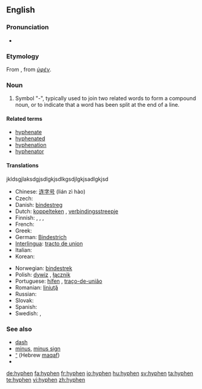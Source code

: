 {{Punctuation marks}}
==English==

===Pronunciation===
*{{rhymes|-aɪfən}}

===Etymology===
From {{LL.}}, from {{AGr.}} ''[[ὑφέν]]''.

===Noun===
{{en-noun}}

# Symbol "-", typically used to join two related words to form a compound noun, or to indicate that a word has been split at the end of a line.

====Related terms====
*[[hyphenate]]
*[[hyphenated]]
*[[hyphenation]]
*[[hyphenator]]

====Translations====jkldsgjlaksdgjsdlgkjsdlkgsdjlgkjsadlgkjsd
{{trans-top|symbol used to join words or to indicate a word has been split}}
* Chinese: [[连字号]] (lián zì hào)
* Czech: {{t-|cs|spojovník|m}}
* Danish: [[bindestreg]]
* Dutch: [[koppelteken]] {{n}}, [[verbindingsstreepje]] {{n}}
* Finnish: {{t-|fi|tavuviiva}}, {{t-|fi|yhdysmerkki}}, {{t-|fi|yhdysviiva}}, {{t-|fi|väliviiva}}
* French: {{t+|fr|trait d'union|m}}
* Greek: {{t+|el|ενωτικό|n|sc=Grek}}
* German: [[Bindestrich]] {{m}}
* [[Interlingua]]: [[tracto de union]]
* Italian: {{t+|it|trattino|m}}
* Korean: {{t-|ko|붙임표|tr=buchimpyo|sc=Hang}}
{{trans-mid}}
* Norwegian: [[bindestrek]] {{m}}
* Polish: [[dywiz]] {{m}}, [[łącznik]] {{m}}
* Portuguese: [[hífen]] {{m}}, [[traço-de-união]] {{m}}
* Romanian: [[liniuţă]] {{f}}
* Russian: {{t+|ru|дефис|m|sc=Cyrl}}
* Slovak: {{t-|sk|pomlčka|f}}
* Spanish: {{t-|es|guión|m}}
* Swedish: {{t-|sv|bindestreck|n}}, {{t+|sv|divis}}
{{trans-bottom}}

===See also===
*[[dash]]
*[[minus]], [[minus sign]]
*[[־]] (Hebrew [[maqaf]])
*{{pedialite}}

[[de:hyphen]]
[[fa:hyphen]]
[[fr:hyphen]]
[[io:hyphen]]
[[hu:hyphen]]
[[sv:hyphen]]
[[ta:hyphen]]
[[te:hyphen]]
[[vi:hyphen]]
[[zh:hyphen]]